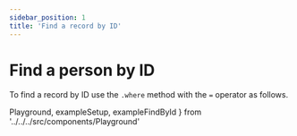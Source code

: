 ```yaml
---
sidebar_position: 1
title: 'Find a record by ID'
---
```


# Find a person by ID

To find a record by ID use the `.where` method with the `=` operator as follows.

  Playground,
  exampleSetup,
  exampleFindById
} from '../../../src/components/Playground'

<Playground code={exampleFindById} setupCode={exampleSetup} />
